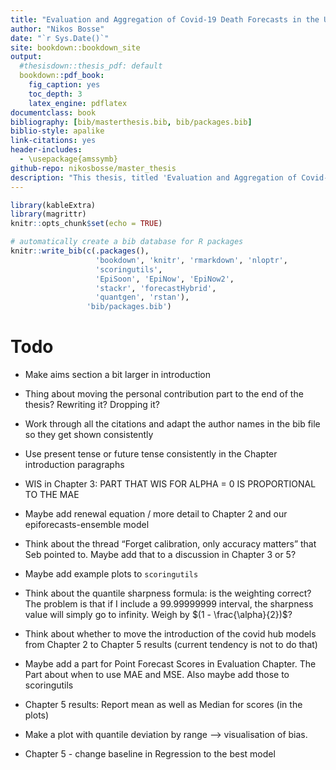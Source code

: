 ```yaml
--- 
title: "Evaluation and Aggregation of Covid-19 Death Forecasts in the United States"
author: "Nikos Bosse"
date: "`r Sys.Date()`"
site: bookdown::bookdown_site
output: 
  #thesisdown::thesis_pdf: default
  bookdown::pdf_book:
    fig_caption: yes
    toc_depth: 3
    latex_engine: pdflatex
documentclass: book
bibliography: [bib/masterthesis.bib, bib/packages.bib]
biblio-style: apalike
link-citations: yes
header-includes:
  - \usepackage{amssymb}
github-repo: nikosbosse/master_thesis
description: "This thesis, titled 'Evaluation and Aggregation of Covid-19 death forecasts in the United States' was submitted as a master thesis in Applied Statistics at the Universität Göttingen in September 2020."
---
```


```r
library(kableExtra)
library(magrittr)
knitr::opts_chunk$set(echo = TRUE)
```


```r
# automatically create a bib database for R packages
knitr::write_bib(c(.packages(), 
                   'bookdown', 'knitr', 'rmarkdown', 'nloptr',
                   'scoringutils',
                   'EpiSoon', 'EpiNow', 'EpiNow2',
                   'stackr', 'forecastHybrid', 
                   'quantgen', 'rstan'), 
                 'bib/packages.bib')
```


# Todo

- Make aims section a bit larger in introduction

- Thing about moving the personal contribution part to the end of the thesis? Rewriting it? Dropping it? 
- Work through all the citations and adapt the author names in the bib file so they get shown consistently

- Use present tense or future tense consistently in the Chapter introduction paragraphs

- WIS in Chapter 3: PART THAT WIS FOR ALPHA = 0 IS PROPORTIONAL TO THE MAE

- Maybe add renewal equation / more detail to Chapter 2 and our epiforecasts-ensemble model

- Think about the thread "Forget calibration, only accuracy matters" that Seb pointed to. Maybe add that to a discussion in Chapter 3 or 5? 

- Maybe add example plots to `scoringutils`

- Think about the quantile sharpness formula: is the weighting correct? The problem is that if I include a 99.99999999 interval, the sharpness value will simply go to infinity. Weigh by $(1 - \frac{\alpha}{2})$?

- Think about whether to move the introduction of the covid hub models from Chapter 2 to Chapter 5 results (current tendency is not to do that) 

- Maybe add a part for Point Forecast Scores in Evaluation Chapter. The Part about when to use MAE and MSE. Also maybe add those to scoringutils

- Chapter 5 results: Report mean as well as Median for scores (in the plots)

- Make a plot with quantile deviation by range --> visualisation of bias. 

- Chapter 5 - change baseline in Regression to the best model

